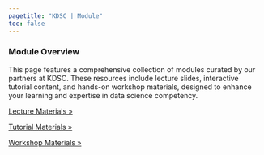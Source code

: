 ```yaml
---
pagetitle: "KDSC | Module"
toc: false
---
```


### Module Overview

This page features a comprehensive collection of modules curated by our partners at KDSC. These resources include lecture slides, interactive tutorial content, and hands-on workshop materials, designed to enhance your learning and expertise in data science competency.

::: Lecture-Materials
[Lecture Materials »](module/module_lecture.qmd)
:::

::: Tutorial-Materials
[Tutorial Materials »](module/module_tutorial.qmd)
:::

::: Workshop-Materials
[Workshop Materials »](module/module_workshop.qmd)
:::
